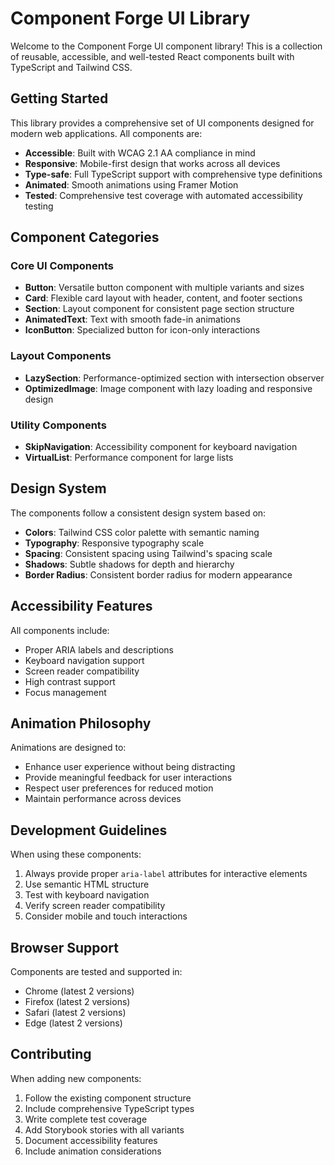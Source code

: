 
<Meta title="Introduction" />

# Component Forge UI Library

Welcome to the Component Forge UI component library! This is a collection of reusable, accessible, and well-tested React components built with TypeScript and Tailwind CSS.

## Getting Started

This library provides a comprehensive set of UI components designed for modern web applications. All components are:

- **Accessible**: Built with WCAG 2.1 AA compliance in mind
- **Responsive**: Mobile-first design that works across all devices
- **Type-safe**: Full TypeScript support with comprehensive type definitions
- **Animated**: Smooth animations using Framer Motion
- **Tested**: Comprehensive test coverage with automated accessibility testing

## Component Categories

### Core UI Components

- **Button**: Versatile button component with multiple variants and sizes
- **Card**: Flexible card layout with header, content, and footer sections
- **Section**: Layout component for consistent page section structure
- **AnimatedText**: Text with smooth fade-in animations
- **IconButton**: Specialized button for icon-only interactions

### Layout Components

- **LazySection**: Performance-optimized section with intersection observer
- **OptimizedImage**: Image component with lazy loading and responsive design

### Utility Components

- **SkipNavigation**: Accessibility component for keyboard navigation
- **VirtualList**: Performance component for large lists

## Design System

The components follow a consistent design system based on:

- **Colors**: Tailwind CSS color palette with semantic naming
- **Typography**: Responsive typography scale
- **Spacing**: Consistent spacing using Tailwind's spacing scale
- **Shadows**: Subtle shadows for depth and hierarchy
- **Border Radius**: Consistent border radius for modern appearance

## Accessibility Features

All components include:

- Proper ARIA labels and descriptions
- Keyboard navigation support
- Screen reader compatibility
- High contrast support
- Focus management

## Animation Philosophy

Animations are designed to:

- Enhance user experience without being distracting
- Provide meaningful feedback for user interactions
- Respect user preferences for reduced motion
- Maintain performance across devices

## Development Guidelines

When using these components:

1. Always provide proper `aria-label` attributes for interactive elements
2. Use semantic HTML structure
3. Test with keyboard navigation
4. Verify screen reader compatibility
5. Consider mobile and touch interactions

## Browser Support

Components are tested and supported in:

- Chrome (latest 2 versions)
- Firefox (latest 2 versions)
- Safari (latest 2 versions)
- Edge (latest 2 versions)

## Contributing

When adding new components:

1. Follow the existing component structure
2. Include comprehensive TypeScript types
3. Write complete test coverage
4. Add Storybook stories with all variants
5. Document accessibility features
6. Include animation considerations